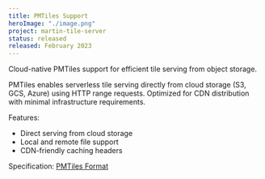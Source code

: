 ```yaml
---
title: PMTiles Support
heroImage: "./image.png"
project: martin-tile-server
status: released
released: February 2023
---
```


Cloud-native PMTiles support for efficient tile serving from object storage.

PMTiles enables serverless tile serving directly from cloud storage (S3, GCS, Azure) using HTTP range requests.
Optimized for CDN distribution with minimal infrastructure requirements.

Features:

- Direct serving from cloud storage
- Local and remote file support
- CDN-friendly caching headers

Specification: [PMTiles Format](https://github.com/protomaps/PMTiles)
